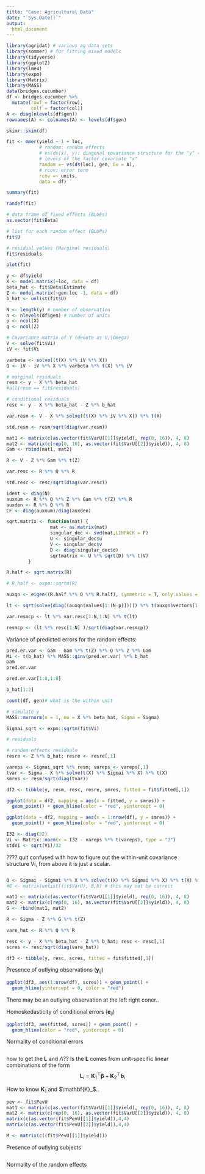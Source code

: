 ```yaml
---
title: "Case: Agricultural Data"
date: "`Sys.Date()`"
output:
  html_document
---
```


```r
library(agridat) # various ag data sets
library(sommer) # for fitting mixed models
library(tidyverse)
library(ggplot2)
library(lme4)
library(expm)
library(Matrix)
library(MASS)
data(bridges.cucumber)
df <- bridges.cucumber %>% 
  mutate(rowf = factor(row),
         colf = factor(col))
A <- diag(nlevels(df$gen))
rownames(A) <- colnames(A) <- levels(df$gen)
```

```r
skimr::skim(df)
```
```r
fit <- mmer(yield ~ 1 + loc,
            # random: random effects
            # vs(ds(x), y): diagonal covariance structure for the "y" covariate for all 
            # levels of the factor covariate "x"
            random =~ vs(ds(loc), gen, Gu = A),
            # rcov: error term
            rcov =~ units,
            data = df)

summary(fit)
```


```r


randef(fit)

# data frame of fixed effects (BLUEs)
as.vector(fit$Beta)

# list for each random effect (BLUPs)
fit$U

# residual values (Marginal residuals)
fit$residuals

plot(fit)
```
```r
y <- df$yield
X <- model.matrix(~loc, data = df)
beta_hat <- fit$Beta$Estimate
Z <- model.matrix(~gen:loc -1, data = df)
b_hat <- unlist(fit$U)

N <- length(y) # number of observation
n <- nlevels(df$gen) # number of units
p <- ncol(X)
q <- ncol(Z)
```

```r
# Covariance matrix of Y (denote as V,\Omega)
V <- solve(fit$Vi)
iV <- fit$Vi
```

```r
varbeta <- solve((t(X) %*% iV %*% X))
Q <- iV - iV %*% X %*% varbeta %*% t(X) %*% iV
```

```r
# marginal residuals
resm <- y - X %*% beta_hat
#all(resm == fit$residuals)

# conditional residuals
resc <- y - X %*% beta_hat - Z %*% b_hat
```

```r
var.resm <- V - X %*% solve((t(X) %*% iV %*% X)) %*% t(X)
```

```r
std.resm <- resm/sqrt(diag(var.resm))
```

```r
mat1 <- matrix(c(as.vector(fit$VarU[[1]]$yield), rep(0, 16)), 4, 8)
mat2 <- matrix(c(rep(0, 16), as.vector(fit$VarU[[2]]$yield)), 4, 8)
Gam <- rbind(mat1, mat2)

R <- V - Z %*% Gam %*% t(Z)

var.resc <- R %*% Q %*% R
```

```r
std.resc <- resc/sqrt(diag(var.resc))
```

```r
ident <- diag(N)
auxnum <- R %*% Q %*% Z %*% Gam %*% t(Z) %*% R
auxden <- R %*% Q %*% R
CF <- diag(auxnum)/diag(auxden)
```

```r
sqrt.matrix <- function(mat) {
                mat <- as.matrix(mat)
                singular_dec <- svd(mat,LINPACK = F)
                U <- singular_dec$u
                V <- singular_dec$v
                D <- diag(singular_dec$d)
                sqrtmatrix <- U %*% sqrt(D) %*% t(V)
        }
```


```r
R.half <- sqrt.matrix(R)

# R_half <- expm::sqrtm(R)

auxqn <- eigen((R.half %*% Q %*% R.half), symmetric = T, only.values = FALSE)

lt <- sqrt(solve(diag((auxqn$values[1:(N-p)])))) %*% t(auxqn$vectors[1:N,1:(N-p)]) %*% solve(sqrt.matrix(R[1:N,1:N]))

var.resmcp <- lt %*% var.resc[1:N,1:N] %*% t(lt)

resmcp <- (lt %*% resc[1:N] )/sqrt(diag(var.resmcp))
```

Variance of predicted errors for the random effects:
\begin{align*}
Var(\hat{\mathbf{b}}_i - \mathbf{b}_i) &= Var(\hat{\mathbf{b}}_i) + Var(\mathbf{b}_i) - Cov(\mathbf{b}_i, \hat{\mathbf{b}}_i) - Cov(\hat{\mathbf{b}}_i, \mathbf{b}_i) \\
&=Var(\mathbf{\Gamma Z^\top Q y}) + Var(\mathbf{b}_i) - Cov(\mathbf{\Gamma Z^\top Q y}, \mathbf{b}_i) - Cov(\mathbf{b}_i, \mathbf{\Gamma Z^\top Q y})
&=\mathbf{\Gamma Z^\top Q Z \Gamma} + \mathbf{\Gamma} - 2 \mathbf{\Gamma Z^\top Q Z \Gamma} \\
&= \mathbf{\Gamma} - \mathbf{\Gamma Z^\top Q Z \Gamma} + \mathbf{\Gamma}
\end{align*}

```r
pred.er.var <- Gam - Gam %*% t(Z) %*% Q %*% Z %*% Gam
Mi <- t(b_hat) %*% MASS::ginv(pred.er.var) %*% b_hat
Gam
pred.er.var
```

```r
pred.er.var[1:8,1:8]
```

```r
b_hat[1:2]
```







```r

count(df, gen)# what is the within unit

# simulate y
MASS::mvrnorm(n = 1, mu = X %*% beta_hat, Sigma = Sigma)

Sigmai_sqrt <- expm::sqrtm(fit$Vi)

# residuals

# random effects residuals
resre <- Z %*% b_hat; resre <- resre[,1]

vareps <- Sigmai_sqrt %*% resm; vareps <- vareps[,1]
tvar <- Sigma - X %*% solve(t(X) %*% Sigmai %*% X) %*% t(X)
smres <- resm/sqrt(diag(tvar))

df2 <- tibble(y, resm, resc, resre, smres, fitted = fit$fitted[,1])
```

```r
ggplot(data = df2, mapping = aes(x = fitted, y = smres)) +
  geom_point() + geom_hline(color = "red", yintercept = 0)
```

```r
ggplot(data = df2, mapping = aes(x = 1:nrow(df), y = smres)) +
  geom_point() + geom_hline(color = "red", yintercept = 0)
```

```r
I32 <- diag(32)
Vi <- Matrix::norm(x = I32 - vareps %*% t(vareps), type = "2")
stdVi <- sqrt(Vi)/32
```

???? quit confused with how to figure out the within-unit covariance structure Vi, from above it is just a scalar.
```r

```

```r
Q <- Sigmai - Sigmai %*% X %*% solve(t(X) %*% Sigmai %*% X) %*% t(X) %*% Sigmai
#G <- matrix(unlist(fit$VarU), 8,8) # this may not be correct

mat1 <- matrix(c(as.vector(fit$VarU[[1]]$yield), rep(0, 16)), 4, 8)
mat2 <- matrix(c(rep(0, 16), as.vector(fit$VarU[[2]]$yield)), 4, 8)
G <- rbind(mat1, mat2)

R <- Sigma - Z %*% G %*% t(Z)

vare_hat <- R %*% Q %*% R

resc <- y - X %*% beta_hat - Z %*% b_hat; resc <- resc[,1]
scres <- resc/sqrt(diag(vare_hat))

df3 <- tibble(y, resc, scres, fitted = fit$fitted[,1])
```

Presence of outlying observations ($\mathbf{y}_{ij}$)
```r
ggplot(df3, aes(1:nrow(df), scres)) + geom_point() +
  geom_hline(yintercept = 0, color = "red")
```

There may be an outlying observation at the left right coner..

Homoskedasticity of conditional errors ($\mathbf{e}_{ij}$)
```r
ggplot(df3, aes(fitted, scres)) + geom_point() +
  geom_hline(color = "red", yintercept = 0)
```


Normality of conditional errors
```r

```
how to get the $\mathbf{L}$ and $\Lambda$??
Is the $\mathbf{L}$ comes from unit-specific linear combinations of the form
$$\mathbf{L}_i = \mathbf{K}_1^\top \boldsymbol{\beta} + \mathbf{K}_2^\top \mathbf{b}_i$$

How to know $\mathbf{K}_1$ and $\mathbf{K}_$..

```r
pev <- fit$PevU
mat1 <- matrix(c(as.vector(fit$VarU[[1]]$yield), rep(0, 16)), 4, 8)
mat2 <- matrix(c(rep(0, 16), as.vector(fit$VarU[[2]]$yield)), 4, 8)
matrix(c(as.vector(fit$PevU[[1]]$yield)),4,4)
matrix(c(as.vector(fit$PevU[[2]]$yield)),4,4)

M <- matrix(c((fit$PevU[[1]]$yield)))
```

Presence of outlying subjects
```r

```

Normality of the random effects
```r

```

